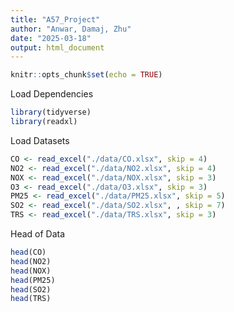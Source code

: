 ```yaml
---
title: "A57_Project"
author: "Anwar, Damaj, Zhu"
date: "2025-03-18"
output: html_document
---
```


```r
knitr::opts_chunk$set(echo = TRUE)
```

Load Dependencies
```r
library(tidyverse)
library(readxl)
```

Load Datasets
```r
CO <- read_excel("./data/CO.xlsx", skip = 4)
NO2 <- read_excel("./data/NO2.xlsx", skip = 4)
NOX <- read_excel("./data/NOX.xlsx", skip = 3)
O3 <- read_excel("./data/O3.xlsx", skip = 3)
PM25 <- read_excel("./data/PM25.xlsx", skip = 5)
SO2 <- read_excel("./data/SO2.xlsx", , skip = 7)
TRS <- read_excel("./data/TRS.xlsx", skip = 3)
```

Head of Data
```r
head(CO)
head(NO2)
head(NOX)
head(PM25)
head(SO2)
head(TRS)


```


